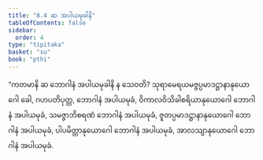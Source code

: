 ```yaml
---
title: "8.4 ဆ အပါယမုခါနိ"
tableOfContents: false
sidebar:
  order: 4
type: "tipitaka"
basket: "su"
book: "pthi"
---
```



<DynamicBreadcrumb />

<Division number="247" book="pthi" e="ch" v="8" p="148">

<Paragraph number="585" book="pthi">
“ကတမာနိ ဆ ဘောဂါနံ အပါယမုခါနိ န သေဝတိ? သုရာမေရယမဇ္ဇပ္ပမာဒဋ္ဌာနာနုယောဂေါ ခေါ, ဂဟပတိပုတ္တ, ဘောဂါနံ အပါယမုခံ, ဝိကာလဝိသိခါစရိယာနုယောဂေါ ဘောဂါနံ အပါယမုခံ, သမဇ္ဇာဘိစရဏံ ဘောဂါနံ အပါယမုခံ, ဇူတပ္ပမာဒဋ္ဌာနာနုယောဂေါ ဘောဂါနံ အပါယမုခံ, ပါပမိတ္တာနုယောဂေါ ဘောဂါနံ အပါယမုခံ, အာလသျာနုယောဂေါ ဘောဂါနံ အပါယမုခံ.
</Paragraph>
</Division>
